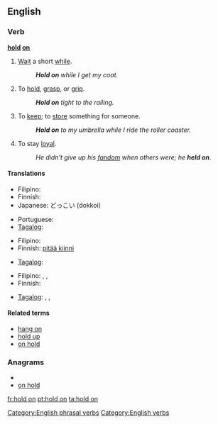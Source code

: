 ==English==

===Verb===
'''[[hold]] [[on]]'''

# {{idiom}} [[wait|Wait]] a short [[while]].
#: '''''Hold on''' while I get my coat.''
# To [[hold]], [[grasp]], or [[grip]].
#: '''''Hold on''' tight to the railing.''
# {{idiom}} To [[keep]]; to [[store]] something for someone.
#: '''''Hold on''' to my umbrella while I ride the roller coaster.''
# {{idiom}} To stay [[loyal]]. 
#: ''He didn't give up his [[fandom]] when others were; he '''held on'''''.

====Translations====
{{trans-top|wait a minute}}
* Filipino: {{tø|fil|sandali}}
* Finnish: {{t+|fi|odottaa}}
* Japanese: どっこい (dokkoi)
{{trans-mid}}
* Portuguese: {{t|pt|esperar um pouco}}
* [[Tagalog]]: {{t|tl|sandali}}
{{trans-bottom}}

{{trans-top|to hold, grasp, or grip}}
* Filipino: {{tø|fil|hawak}}
* Finnish: [[pitää kiinni]]
{{trans-mid}}
* [[Tagalog]]: {{t|tl|hawak}}
{{trans-bottom}}

{{trans-top|to keep; to store something for someone}}
* Filipino: {{tø|fil|pahawak}},  {{tø|fil|pabantay}},  {{tø|fil|patago}}
* Finnish: {{t+|fi|säilyttää}}
{{trans-mid}}
* [[Tagalog]]: {{t|tl|pahawak}},  {{t|tl|pabantay}},  {{t|tl|patago}}
{{trans-bottom}}

{{trans-top|stay loyal}}
{{trans-mid}}
{{trans-bottom}}

====Related terms====
* [[hang on]]
* [[hold up]]
* [[on hold]]

===Anagrams===
* {{alphagram|dhlnoo}}
* [[on hold#English|on hold]]

[[Category:English phrasal verbs]]
[[Category:English verbs]]

[[fr:hold on]]
[[pt:hold on]]
[[ta:hold on]]